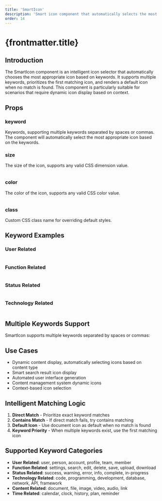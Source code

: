 ```yaml
---
title: 'SmartIcon'
description: 'Smart icon component that automatically selects the most appropriate icon based on keywords'
order: 14
---
```



# {frontmatter.title}

## Introduction

The SmartIcon component is an intelligent icon selector that automatically chooses the most appropriate icon based on keywords. It supports multiple keywords, prioritizes the first matching icon, and renders a default icon when no match is found. This component is particularly suitable for scenarios that require dynamic icon display based on context.

## Props

### keyword

Keywords, supporting multiple keywords separated by spaces or commas. The component will automatically select the most appropriate icon based on the keywords.

<SmartIcon keyword="user" size="32px" color="#8b5cf6" />

### size

The size of the icon, supports any valid CSS dimension value.

<div style="display: flex; gap: 1rem; align-items: center;">
  <SmartIcon keyword="user" size="16px" color="#8b5cf6" />
  <SmartIcon keyword="settings" size="24px" color="#8b5cf6" />
  <SmartIcon keyword="search" size="32px" color="#8b5cf6" />
  <SmartIcon keyword="document" size="48px" color="#8b5cf6" />
</div>

### color

The color of the icon, supports any valid CSS color value.

<div style="display: flex; gap: 1rem; align-items: center;">
  <SmartIcon keyword="user" size="24px" color="#8b5cf6" />
  <SmartIcon keyword="user" size="24px" color="#3b82f6" />
  <SmartIcon keyword="user" size="24px" color="#10b981" />
  <SmartIcon keyword="user" size="24px" color="#f59e0b" />
</div>

### class

Custom CSS class name for overriding default styles.

<SmartIcon keyword="user" size="32px" color="#8b5cf6" class="custom-smart-icon" />

## Keyword Examples

### User Related

<div style="display: flex; gap: 1rem; align-items: center;">
  <SmartIcon keyword="user" size="24px" color="#8b5cf6" />
  <SmartIcon keyword="person" size="24px" color="#8b5cf6" />
  <SmartIcon keyword="account" size="24px" color="#8b5cf6" />
  <SmartIcon keyword="profile" size="24px" color="#8b5cf6" />
</div>

### Function Related

<div style="display: flex; gap: 1rem; align-items: center;">
  <SmartIcon keyword="settings" size="24px" color="#8b5cf6" />
  <SmartIcon keyword="search" size="24px" color="#8b5cf6" />
  <SmartIcon keyword="edit" size="24px" color="#8b5cf6" />
  <SmartIcon keyword="delete" size="24px" color="#8b5cf6" />
</div>

### Status Related

<div style="display: flex; gap: 1rem; align-items: center;">
  <SmartIcon keyword="success" size="24px" color="#8b5cf6" />
  <SmartIcon keyword="warning" size="24px" color="#8b5cf6" />
  <SmartIcon keyword="error" size="24px" color="#8b5cf6" />
  <SmartIcon keyword="info" size="24px" color="#8b5cf6" />
</div>

### Technology Related

<div style="display: flex; gap: 1rem; align-items: center;">
  <SmartIcon keyword="code" size="24px" color="#8b5cf6" />
  <SmartIcon keyword="database" size="24px" color="#8b5cf6" />
  <SmartIcon keyword="network" size="24px" color="#8b5cf6" />
  <SmartIcon keyword="api" size="24px" color="#8b5cf6" />
</div>

## Multiple Keywords Support

SmartIcon supports multiple keywords separated by spaces or commas:

<SmartIcon keyword="user settings" size="32px" color="#8b5cf6" />

<SmartIcon keyword="code,programming,development" size="32px" color="#8b5cf6" />

## Use Cases

- Dynamic content display, automatically selecting icons based on content type
- Smart search result icon display
- Automated user interface generation
- Content management system dynamic icons
- Context-based icon selection

## Intelligent Matching Logic

1. **Direct Match** - Prioritize exact keyword matches
2. **Contains Match** - If direct match fails, try contains matching
3. **Default Icon** - Use document icon as default when no match is found
4. **Keyword Priority** - When multiple keywords exist, use the first matching icon

## Supported Keyword Categories

- **User Related**: user, person, account, profile, team, member
- **Function Related**: settings, search, edit, delete, save, upload, download
- **Status Related**: success, warning, error, info, complete, in-progress
- **Technology Related**: code, programming, development, database, network, API, framework
- **Content Related**: document, file, image, video, audio, link
- **Time Related**: calendar, clock, history, plan, reminder 
